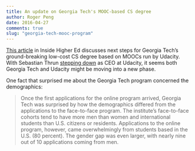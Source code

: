 ```yaml
---
title: An update on Georgia Tech's MOOC-based CS degree 
author: Roger Peng
date: 2016-04-27
comments: true
slug: "georgia-tech-mooc-program"
---
```


[This article](https://www.insidehighered.com/news/2016/04/27/georgia-tech-plans-next-steps-online-masters-degree-computer-science?utm_source=Inside+Higher+Ed&utm_campaign=d373e33023-DNU20160427&utm_medium=email&utm_term=0_1fcbc04421-d373e33023-197601005#.VyCmdfkGRPU.mailto) in Inside Higher Ed discusses next steps for Georgia
Tech's ground-breaking low-cost CS degree based on MOOCs run by
Udacity. With Sebastian Thrun [stepping down](http://blog.udacity.com/2016/04/udacity-has-a-new-___.html) as CEO at Udacity, it seems both Georgia Tech and Udacity might be moving into a new phase. 

One fact that surprised me about the Georgia Tech program concerned the demographics:

> Once the first applications for the online program arrived, Georgia Tech was surprised by how the demographics differed from the applications to the face-to-face program. The institute’s face-to-face cohorts tend to have more men than women and international students than U.S. citizens or residents. Applications to the online program, however, came overwhelmingly from students based in the U.S. (80 percent). The gender gap was even larger, with nearly nine out of 10 applications coming from men.

